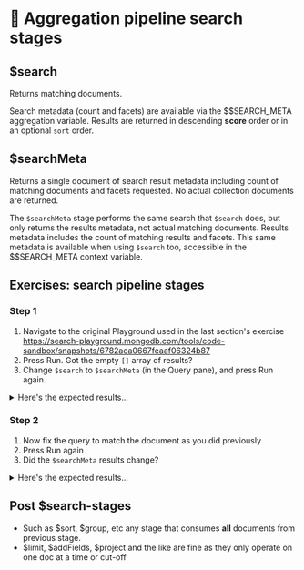 # 👐 Aggregation pipeline search stages

## $search

Returns matching documents.

Search metadata (count and facets) are available via the $$SEARCH_META aggregation variable.
Results are returned in descending **score** order or in an optional `sort` order.

## $searchMeta

Returns a single document of search result metadata including count of matching documents
and facets requested. No actual collection documents are returned.

The `$searchMeta` stage performs the same search that `$search` does,
but only returns the results metadata, not actual matching documents.
Results metadata includes the count of matching results and facets.
This same metadata is available when using `$search` too, 
accessible in the $$SEARCH_META context variable.



## Exercises: search pipeline stages

### Step 1
1. Navigate to the original Playground used in the last section's exercise
   https://search-playground.mongodb.com/tools/code-sandbox/snapshots/6782aea0667feaaf06324b87
2. Press Run. Got the empty `[]` array of results?
3. Change `$search` to `$searchMeta` (in the Query pane), and press Run again.

<details>
<summary>Here's the expected results...</summary>
<div>
```js
[
  {
    "count": {
      "lowerBound": 0
    }
  }
]
```
</div>
</details>

### Step 2

1. Now fix the query to match the document as you did previously
2. Press Run again
3. Did the `$searchMeta` results change?

<details>
<summary>Here's the expected results...</summary>
<div>
```js
[
  {
    "count": {
      "lowerBound": 1
    }
  }
]
```
</div>
</details>

## Post $search-stages

  * Such as $sort, $group, etc any stage that consumes **all** documents from previous stage.
  * $limit, $addFields, $project and the like are fine as they only operate on one doc at a time
    or cut-off